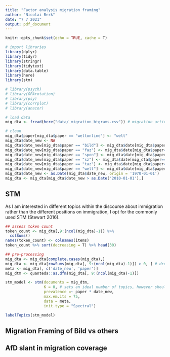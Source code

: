```yaml
---
title: "Factor analysis migration framing"
author: "Nicolai Berk"
date: "7 7 2021"
output: pdf_document
---
```


```r
knitr::opts_chunk$set(echo = TRUE, cache = T)

# import libraries
library(dplyr)
library(tidyr)
library(stringr)
library(tidytext)
library(data.table)
library(here)
library(stm)

# library(psych)
# library(GPArotation)
# library(psy)
# library(corrplot)
# library(anacor)

# load data
mig_dta <- fread(here("data/_migration_btgrams.csv")) # migration articles with bi- and trigram dtm

# clean
mig_dta$paper[mig_dta$paper == "weltonline"] <- "welt"
mig_dta$date_new <- NA
mig_dta$date_new[mig_dta$paper == "bild"] <- mig_dta$date[mig_dta$paper == "bild"] %>% as.Date()
mig_dta$date_new[mig_dta$paper == "faz"] <- mig_dta$date[mig_dta$paper=="faz"] %>% as.integer() %>% lubridate::days() + as.Date("1970-01-01")
mig_dta$date_new[mig_dta$paper == "spon"] <- mig_dta$date[mig_dta$paper=="spon"] %>% as.Date(format = "%d.%m.%Y")
mig_dta$date_new[mig_dta$paper == "sz"] <- mig_dta$date[mig_dta$paper=="sz"] %>% as.integer() %>% lubridate::days() + as.Date("1970-01-01")
mig_dta$date_new[mig_dta$paper == "taz"] <- mig_dta$date[mig_dta$paper=="taz"] %>% as.integer() %>% lubridate::days() + as.Date("1970-01-01")
mig_dta$date_new[mig_dta$paper == "welt"] <- mig_dta$date[mig_dta$paper=="welt"] %>% as.integer() %>% lubridate::days() + as.Date("1970-01-01")
mig_dta$date_new <- as.Date(mig_dta$date_new, origin = '1970-01-01')
mig_dta <- mig_dta[mig_dta$date_new > as.Date('2010-01-01'),]

```

<!-- ## Factor analysis -->

<!-- ```{r preprocessing} -->
<!-- items <- mig_dta[complete.cases(mig_dta[, 9:(ncol(mig_dta)-1)]), 9:(ncol(mig_dta)-1)] -->

<!-- # smoothing -->
<!-- items <- items + .01 -->
<!-- items <- log(items/sum(items)) -->

<!-- cormtrx <- cor(items) -->

<!-- ``` -->


<!-- Calculate eigenvalues -->
<!-- ```{r eigen} -->
<!-- # eigen_d <- eigen(cormtrx) -->
<!-- # sum(eigen_d$values > 1.5) -->
<!-- # nfactors(items) -->
<!-- ``` -->

<!-- Scree plot -->
<!-- ```{r scree} -->
<!-- scree.plot(eigen_d$values, type = "E") -->
<!-- scree.plot(eigen_d$values[1:100], type="E") -->
<!-- scree.plot(eigen_d$values[1:50], type="E")  -->

<!-- ``` -->

<!-- No clear elbow, far too many factors with eigenvalue $>$ 1.5, trying with 8 factors for now based on scree plot. -->

<!-- ```{r fa_model} -->
<!-- # fa_model <- fa(cormtrx, n.obs = nrow(items), nfactors=8, use = "pairwise.complete.obs") -->
<!-- fa_model <- factanal(items, 8, rotation="varimax") -->

<!-- ``` -->


<!-- Are the factors meaningful? - assessment of 20 items with highest correlation for each factor -->

<!-- ```{r fa_asses} -->

<!-- ``` -->

<!-- ## Correspondence Analysis -->

<!-- Since factor analysis doesn't seem to work at the moment, we'll try to make do with correspondence analysis, as suggested by @Lowe2016. -->

<!-- [Try to figure out how to plot sigma (canonical correlation), see @Lowe2016, Fig. 3] -->


<!-- ```{r ca} -->
<!-- res <- anacor(cormtrx) -->
<!-- summary(res) -->

<!-- ``` -->


## STM

As I am interested in different topics within the discourse about immigration rather than the different positions on immigration, I opt for the commonly used STM (Stewart 2016).

```r

## assess token count
token_count <- mig_dta[,9:(ncol(mig_dta)-1)] %>% 
  colSums()
names(token_count) <- colnames(items)
token_count %>% sort(decreasing = T) %>% head(30)

## pre-processing
mig_dta <- mig_dta[complete.cases(mig_dta),]
mig_dta <- mig_dta[rowSums(mig_dta[, 9:(ncol(mig_dta)-1)]) > 0, ] # drop empty documents
meta <- mig_dta[, c('date_new', 'paper')]
mig_dtm <- quanteda::as.dfm(mig_dta[, 9:(ncol(mig_dta)-1)])

stm_model <- stm(documents = mig_dtm,
                 K = 0, # sets an ideal number of topics, however should be tested with searchK()
                 prevalence =~ paper * date_new, 
                 max.em.its = 75, 
                 data = meta, 
                 init.type = "Spectral")

labelTopics(stm_model)


```



## Migration Framing of Bild vs others

## AfD slant in migration coverage

